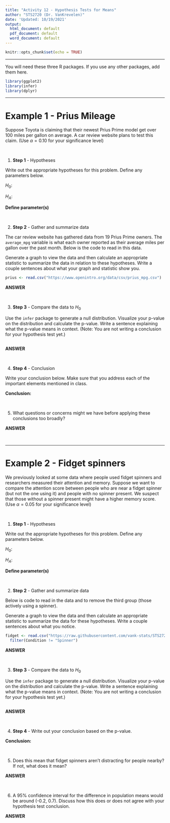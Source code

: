```yaml
---
title: "Activity 12 - Hypothesis Tests for Means"
author: "STS2720 (Dr. VanKrevelen)"
date: 'Updated: 10/19/2021'
output:
  html_document: default
  pdf_document: default
  word_document: default
---
```


```r
knitr::opts_chunk$set(echo = TRUE)
```

---

You will need these three R packages. If you use any other packages, add them here.
```r
library(ggplot2)
library(infer)
library(dplyr)
```

---


# Example 1 - Prius Mileage

Suppose Toyota is claiming that their newest Prius Prime model get over 100 miles per gallon on average. A car review website plans to test this claim. (Use $\alpha = 0.10$ for your significance level)

<br>

1. **Step 1** - Hypotheses

Write out the appropriate hypotheses for this problem. Define any parameters below.

$H_0:$

$H_A:$

**Define parameter(s)**


<br>



2. **Step 2** - Gather and summarize data

The car review website has gathered data from 19 Prius Prime owners. The `average_mpg` variable is what each owner reported as their average miles per gallon over the past month. Below is the code to read in this data. 

Generate a graph to view the data and then calculate an appropriate statistic to summarize the data in relation to these hypotheses. Write a couple sentences about what your graph and statistic show you.

```r
prius <- read.csv("https://www.openintro.org/data/csv/prius_mpg.csv")
```

**ANSWER**


<br>



3. **Step 3** - Compare the data to $H_0$

Use the `infer` package to generate a null distribution. Visualize your p-value on the distribution and calculate the p-value. Write a sentence explaining what the p-value means in context. (Note: You are not writing a conclusion for your hypothesis test yet.)

```r

```

**ANSWER**


<br>



4. **Step 4** - Conclusion

Write your conclusion below. Make sure that you address each of the important elements mentioned in class.

**Conclusion:**


<br>



5. What questions or concerns might we have before applying these conclusions too broadly?

**ANSWER**


<br>

---

# Example 2 - Fidget spinners

We previously looked at some data where people used fidget spinners and researchers measured their attention and memory. Suppose we want to compare the attention score between people who are near a fidget spinner (but not the one using it) and people with no spinner present. We suspect that those without a spinner present might have a higher memory score. (Use $\alpha = 0.05$ for your significance level)

<br>

1. **Step 1** - Hypotheses

Write out the appropriate hypotheses for this problem. Define any parameters below.

$H_0:$

$H_A:$

**Define parameter(s)**


<br>



2. **Step 2** - Gather and summarize data

Below is code to read in the data and to remove the third group (those actively using a spinner).

Generate a graph to view the data and then calculate an appropriate statistic to summarize the data for these hypotheses. Write a couple sentences about what you notice.

```r
fidget <- read.csv("https://raw.githubusercontent.com/vank-stats/STS2720-Fall2021/main/fidget_spinners.csv") %>%
  filter(Condition != "Spinner")
```

**ANSWER**


<br>



3. **Step 3** - Compare the data to $H_0$

Use the `infer` package to generate a null distribution. Visualize your p-value on the distribution and calculate the p-value. Write a sentence explaining what the p-value means in context. (Note: You are not writing a conclusion for your hypothesis test yet.)

```r

```

**ANSWER**


<br>



4. **Step 4** - Write out your conclusion based on the p-value.

**Conclusion:**


<br>



5. Does this mean that fidget spinners aren't distracting for people nearby? If not, what does it mean?

**ANSWER**


<br>


6. A 95% confidence interval for the difference in population means would be around (-0.2, 0.7). Discuss how this does or does not agree with your hypothesis test conclusion.

**ANSWER**
